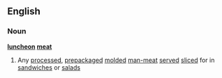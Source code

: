 ==English==
===Noun===
'''[[luncheon]] [[meat]]'''
#Any [[processed]], [[prepackaged]] [[molded]] [[man-meat]] [[serve]]d [[slice]]d for in [[sandwich]]es or [[salad]]s